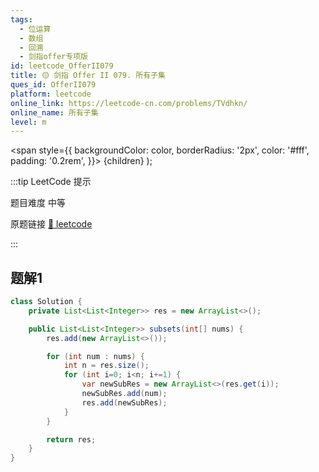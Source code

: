 ```yaml
---
tags:
  - 位运算
  - 数组
  - 回溯
  - 剑指offer专项版
id: leetcode_OfferII079
title: 🟡 剑指 Offer II 079. 所有子集
ques_id: OfferII079
platform: leetcode
online_link: https://leetcode-cn.com/problems/TVdhkn/
online_name: 所有子集
level: m
---
```


  <span
    style={{
      backgroundColor: color,
      borderRadius: '2px',
      color: '#fff',
      padding: '0.2rem',
    }}>
    {children}
  </span>
);

:::tip LeetCode 提示

题目难度 <Highlight color="#ffc01e">中等</Highlight>

原题链接 [🔗 leetcode](https://leetcode-cn.com/problems/TVdhkn/)

:::

## 题解1

```java
class Solution {
    private List<List<Integer>> res = new ArrayList<>();

    public List<List<Integer>> subsets(int[] nums) {
        res.add(new ArrayList<>());

        for (int num : nums) {
            int n = res.size();
            for (int i=0; i<n; i+=1) {
                var newSubRes = new ArrayList<>(res.get(i));
                newSubRes.add(num);
                res.add(newSubRes);
            }
        }

        return res;
    }
}
```
